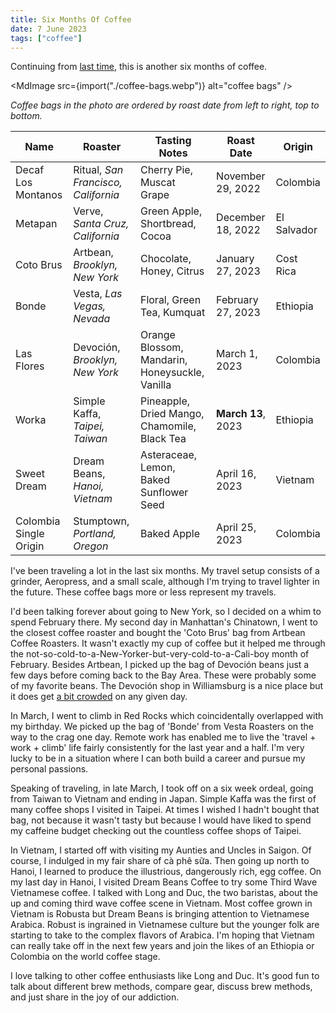 ```yaml
---
title: Six Months Of Coffee
date: 7 June 2023
tags: ["coffee"]
---
```



Continuing from [last time](/blog/2022/five-months-of-coffee), this is another six months of coffee.

<MdImage src={import("./coffee-bags.webp")} alt="coffee bags" />

_Coffee bags in the photo are ordered by roast date from left to right, top to bottom._

| Name                   | Roaster                             | Tasting Notes                                  | Roast Date         | Origin      |
| ---------------------- | ----------------------------------- | ---------------------------------------------- | ------------------ | ----------- |
| Decaf Los Montanos     | Ritual, _San Francisco, California_ | Cherry Pie, Muscat Grape                       | November 29, 2022  | Colombia    |
| Metapan                | Verve, _Santa Cruz, California_     | Green Apple, Shortbread, Cocoa                 | December 18, 2022  | El Salvador |
| Coto Brus              | Artbean, _Brooklyn, New York_       | Chocolate, Honey, Citrus                       | January 27, 2023   | Cost Rica   |
| Bonde                  | Vesta, _Las Vegas, Nevada_          | Floral, Green Tea, Kumquat                     | February 27, 2023  | Ethiopia    |
| Las Flores             | Devoción, _Brooklyn, New York_      | Orange Blossom, Mandarin, Honeysuckle, Vanilla | March 1, 2023      | Colombia    |
| Worka                  | Simple Kaffa, _Taipei, Taiwan_      | Pineapple, Dried Mango, Chamomile, Black Tea   | **March 13**, 2023 | Ethiopia    |
| Sweet Dream            | Dream Beans, _Hanoi, Vietnam_       | Asteraceae, Lemon, Baked Sunflower Seed        | April 16, 2023     | Vietnam     |
| Colombia Single Origin | Stumptown, _Portland, Oregon_       | Baked Apple                                    | April 25, 2023     | Colombia    |

I've been traveling a lot in the last six months.
My travel setup consists of a grinder, Aeropress, and a small scale, although I'm trying to travel lighter in the future.
These coffee bags more or less represent my travels.

I'd been talking forever about going to New York, so I decided on a whim to spend February there.
My second day in Manhattan's Chinatown, I went to the closest coffee roaster and bought
the 'Coto Brus' bag from Artbean Coffee Roasters.
It wasn't exactly my cup of coffee but it helped me through the not-so-cold-to-a-New-Yorker-but-very-cold-to-a-Cali-boy
month of February.
Besides Artbean, I picked up the bag of Devoción beans just a few days before coming back to the Bay Area.
These were probably some of my favorite beans. The Devoción shop in Williamsburg is a nice place but
it does get [a bit crowded](/blog/2023/best-place-for-remote-work) on any given day.

In March, I went to climb in Red Rocks which coincidentally overlapped with my birthday.
We picked up the bag of 'Bonde' from Vesta Roasters on the way to the crag one day.
Remote work has enabled me to live the 'travel + work + climb' life fairly consistently for
the last year and a half. I'm very lucky to be in a situation where I can
both build a career and pursue my personal passions.

Speaking of traveling, in late March, I took off on a six week ordeal, going from Taiwan to Vietnam and ending in Japan.
Simple Kaffa was the first of many coffee shops I visited in Taipei.
At times I wished I hadn't bought that bag, not because it wasn't tasty but
because I would have liked to spend my caffeine budget checking out the countless
coffee shops of Taipei.

In Vietnam, I started off with visiting my Aunties and Uncles in Saigon.
Of course, I indulged in my fair share of cà phê sữa.
Then going up north to Hanoi, I learned to produce the illustrious, dangerously rich,
egg coffee.
On my last day in Hanoi, I visited Dream Beans Coffee to try some
Third Wave Vietnamese coffee.
I talked with Long and Duc, the two baristas, about the up and coming third wave coffee scene in Vietnam.
Most coffee grown in Vietnam is Robusta but Dream Beans is bringing attention to Vietnamese Arabica.
Robust is ingrained in Vietnamese culture but the younger folk are starting to take to the
complex flavors of Arabica.
I'm hoping that Vietnam can really take off in the next few years
and join the likes of an Ethiopia or Colombia on the world coffee stage.

I love talking to other coffee enthusiasts like Long and Duc.
It's good fun to talk about different brew methods, compare gear,
discuss brew methods, and just share in the joy of our addiction.

